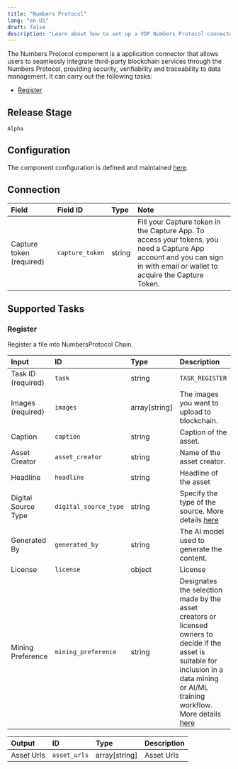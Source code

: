 ```yaml
---
title: "Numbers Protocol"
lang: "en-US"
draft: false
description: "Learn about how to set up a VDP Numbers Protocol connector https://github.com/instill-ai/instill-core"
---
```


The Numbers Protocol component is a application connector that allows users to seamlessly integrate third-party blockchain services through the Numbers Protocol, providing security, verifiability and traceability to data management.
It can carry out the following tasks:

- [Register](#register)

## Release Stage

`Alpha`

## Configuration

The component configuration is defined and maintained [here](https://github.com/instill-ai/component/blob/main/pkg/connector/numbers/v0/config/definition.json).

## Connection

| Field | Field ID | Type | Note |
| :--- | :--- | :--- | :--- |
| Capture token (required) | `capture_token` | string | Fill your Capture token in the Capture App. To access your tokens, you need a Capture App account and you can sign in with email or wallet to acquire the Capture Token. |

## Supported Tasks

### Register

Register a file into NumbersProtocol Chain.

| Input | ID | Type | Description |
| :--- | :--- | :--- | :--- |
| Task ID (required) | `task` | string | `TASK_REGISTER` |
| Images (required) | `images` | array[string] | The images you want to upload to blockchain. |
| Caption | `caption` | string | Caption of the asset. |
| Asset Creator | `asset_creator` | string | Name of the asset creator. |
| Headline | `headline` | string | Headline of the asset |
| Digital Source Type | `digital_source_type` | string | Specify the type of the source. More details <a href="https://docs.numbersprotocol.io/introduction/numbers-protocol/defining-web3-assets/assettree/digitalsourcetype">here</a> |
| Generated By | `generated_by` | string | The AI model used to generate the content. |
| License | `license` | object | License |
| Mining Preference | `mining_preference` | string | Designates the selection made by the asset creators or licensed owners to decide if the asset is suitable for inclusion in a data mining or AI/ML training workflow. More details <a href="https://docs.numbersprotocol.io/introduction/numbers-protocol/defining-web3-assets/assettree/miningpreference">here</a> |

| Output | ID | Type | Description |
| :--- | :--- | :--- | :--- |
| Asset Urls | `asset_urls` | array[string] | Asset Urls |
